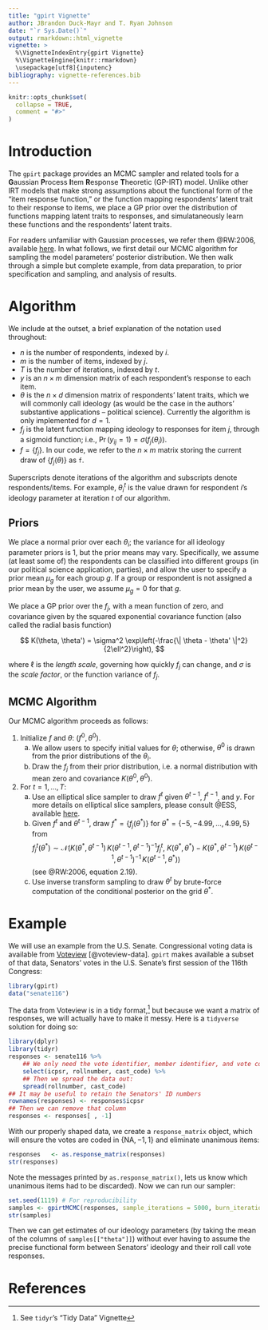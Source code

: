 ```yaml
---
title: "gpirt Vignette"
author: JBrandon Duck-Mayr and T. Ryan Johnson
date: "`r Sys.Date()`"
output: rmarkdown::html_vignette
vignette: >
  %\VignetteIndexEntry{gpirt Vignette}
  %\VignetteEngine{knitr::rmarkdown}
  \usepackage[utf8]{inputenc}
bibliography: vignette-references.bib
---
```


```r
knitr::opts_chunk$set(
  collapse = TRUE,
  comment = "#>"
)
```

# Introduction

The `gpirt` package provides an MCMC sampler and related tools for a
**G**aussian **P**rocess **I**tem **R**esponse **T**heoretic (GP-IRT) model.
Unlike other IRT models that make strong assumptions about the functional form
of the "item response function," or the function mapping respondents' latent
trait to their response to items, we place a GP prior over the distribution of
functions mapping latent traits to responses, and simulataneously learn these
functions and the respondents' latent traits.

For readers unfamiliar with Gaussian processes, we refer them @RW:2006,
available [here](http://www.gaussianprocess.org/gpml/chapters/).
In what follows, we first detail our MCMC algorithm for sampling the model
parameters' posterior distribution.
We then walk through a simple but complete example, from data preparation, to
prior specification and sampling, and analysis of results.

# Algorithm

We include at the outset, a brief explanation of the notation used throughout:

- $n$ is the number of respondents, indexed by $i$.
- $m$ is the number of items, indexed by $j$.
- $T$ is the number of iterations, indexed by $t$.
- $y$ is an $n \times m$ dimension matrix of each respondent's response to each
  item.
- $\theta$ is the $n \times d$ dimension matrix of respondents' latent traits,
  which we will commonly call ideology (as would be the case in the authors'
  substantive applications -- political science). Currently the algorithm is
  only implemented for $d = 1$.
- $f_j$ is the latent function mapping ideology to responses for item $j$,
  through a sigmoid function; i.e., $\Pr(y_{ij} = 1) = \sigma(f_j(\theta_i))$.
- $f = \lbrace f_{j} \rbrace$.
  In our code, we refer to the $n \times m$ matrix storing the current draw of
  $\lbrace f_j(\theta) \rbrace$ as `f`.

Superscripts denote iterations of the algorithm and subscripts denote
respondents/items.
For example, $\theta_i^t$ is the value drawn for respondent $i$'s ideology
parameter at iteration $t$ of our algorithm.

## Priors

We place a normal prior over each $\theta_i$;
the variance for all ideology parameter priors is 1,
but the prior means may vary.
Specifically, we assume (at least some of) the respondents can be classified
into different groups (in our political science application, parties),
and allow the user to specify a prior mean $\mu_g$ for each group $g$.
If a group or respondent is not assigned a prior mean by the user,
we assume $\mu_g = 0$ for that $g$.

We place a GP prior over the $f_j$, with a mean function of zero,
and covariance given by the squared exponential covariance function
(also called the radial basis function)

$$
K(\theta, \theta') = \sigma^2
\exp\left(-\frac{\| \theta - \theta' \|^2}{2\ell^2}\right),
$$

where $\ell$ is the *length scale*,
governing how quickly $f_j$ can change,
and $\sigma$ is the *scale factor*, or the function variance of $f_j$.

## MCMC Algorithm

Our MCMC algorithm proceeds as follows:

1. Initialize $f$ and $\theta$: $(f^{0}, \theta^{0})$.
    a. We allow users to specify initial values for $\theta$; otherwise,
       $\theta^0$ is drawn from the prior distributions of the $\theta_i$.
    b. Draw the $f_j$ from their prior distribution, i.e. a normal distribution
       with mean zero and covariance $K(\theta^0, \theta^0)$.
2. For $t = 1, ..., T$:
    a. Use an elliptical slice sampler to draw $f^t$ given $\theta^{t-1}$,
       $f^{t-1}$, and $y$. For more details on elliptical slice samplers,
       please consult @ESS,
       available [here](https://homepages.inf.ed.ac.uk/imurray2/pub/10ess/).
    b. Given $f^t$ and $\theta^{t-1}$, draw $f^* = \{ f_j(\theta^*) \}$
       for $\theta^* = \{-5, -4.99, \ldots, 4.99, 5\}$ from
       $$
       f_j^t(\theta^*) \sim \mathcal{N}(
         K(\theta^*, \theta^{t-1})\, K(\theta^{t-1}, \theta^{t-1})^{-1}f_j^t,\
         K(\theta^*, \theta^*) - 
         K(\theta^*, \theta^{t-1})\,
         K(\theta^{t-1}, \theta^{t-1})^{-1}\,
         K(\theta^{t-1}, \theta^*)
         )
       $$
       (see @RW:2006, equation 2.19).
    c. Use inverse transform sampling to draw $\theta^t$ by brute-force
       computation of the conditional posterior on the grid $\theta^*$.

# Example

We will use an example from the U.S. Senate.
Congressional voting data is available from [Voteview](https://voteview.com/)
[@voteview-data].
`gpirt` makes available a subset of that data, Senators' votes in the U.S. Senate's first session of the 116th Congress:

```r
library(gpirt)
data("senate116")
```

The data from Voteview is in a tidy format,^[See `tidyr`'s "Tidy Data" Vignette]
but because we want a matrix of responses, we will actually have to make it messy.
Here is a `tidyverse` solution for doing so:

```r
library(dplyr)
library(tidyr)
responses <- senate116 %>%
    ## We only need the vote identifier, member identifier, and vote code:
    select(icpsr, rollnumber, cast_code) %>%
    ## Then we spread the data out:
    spread(rollnumber, cast_code)
## It may be useful to retain the Senators' ID numbers
rownames(responses) <- responses$icpsr
## Then we can remove that column
responses <- responses[ , -1]
```

With our properly shaped data, we create a `response_matrix` object, which will ensure the votes are coded in $\{\text{NA}, -1, 1\}$ and eliminate unanimous items:

```r
responses   <- as.response_matrix(responses)
str(responses)
```

Note the messages printed by `as.response_matrix()`, lets us know which unanimous items had to be discarded).
Now we can run our sampler:

```r
set.seed(1119) # For reproducibility
samples <- gpirtMCMC(responses, sample_iterations = 5000, burn_iterations = 0)
str(samples)
```

Then we can get estimates of our ideology parameters (by taking the mean of the columns of `samples[["theta"]]`) without ever having to
assume the precise functional form between Senators' ideology and their roll
call vote responses.

# References
